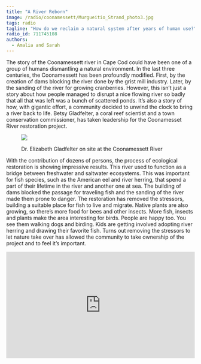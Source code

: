 ```yaml
---
title: "A River Reborn"
image: /radio/coonamessett/Murgueitio_Strand_photo3.jpg
tags: radio
tagline: "How do we reclaim a natural system after years of human use?"
radio_id: 711745108
authors:
  - Amalia and Sarah
---
```


The story of the Coonamessett river in Cape Cod could have been one of a group of humans dismantling a natural environment. In the last three centuries, the Coonamessett has been profoundly modified. First, by the creation of dams blocking the river done by the grist mill industry. Later, by the sanding of the river for growing cranberries. However, this isn’t just a story about how people managed to disrupt a nice flowing river so badly that all that was left was a bunch of scattered ponds. It’s also a story of how, with gigantic effort, a community decided to unwind the clock to bring a river back to life. Betsy Gladfelter, a coral reef scientist and a town conservation commissioner, has taken leadership for the Coonamesset River restoration project. 

<figure>
<img src ="/climateandsociety/radio/coonamessett/Murgueitio_Strand_photo1.jpeg">
<figcaption><p>Dr. Elizabeth Gladfelter on site at the Coonamessett River</p></figcaption>
</figure>


With the contribution of dozens of persons, the process of ecological restoration is showing impressive results. This river used to function as a bridge between freshwater and saltwater ecosystems. This was important for fish species, such as the American eel and river herring, that spend a part of their lifetime in the river and another one at sea. The building of dams blocked the passage for traveling fish and the sanding of the river made them prone to danger. The restoration has removed the stressors, building a suitable place for fish to live and migrate. Native plants are also growing, so there’s more food for bees and other insects. More fish, insects and plants make the area interesting for birds. People are happy too. You see them walking dogs and birding. Kids are getting involved adopting river herring and drawing their favorite fish. Turns out removing the stressors to let nature take over has allowed the community to take ownership of the project and to feel it’s important.

<div style="padding:56.25% 0 0 0;position:relative;">
<iframe style="position:absolute;top:0;left:0;width:100%;height:100%;" src="https://www.youtube.com/embed/NFX03Qx1vn4" frameborder="0" allow="accelerometer; autoplay; encrypted-media; gyroscope; picture-in-picture" allowfullscreen></iframe>
</div>